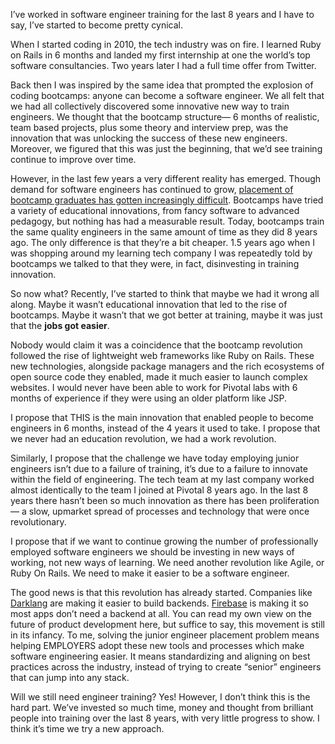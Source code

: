 I’ve worked in software engineer training for the last 8 years and I have to say, I’ve started to become pretty cynical.

When I started coding in 2010, the tech industry was on fire. I learned Ruby on Rails in 6 months and landed my first internship at one the world’s top software consultancies. Two years later I had a full time offer from Twitter.

Back then I was inspired by the same idea that prompted the explosion of coding bootcamps: anyone can become a software engineer. We all felt that we had all collectively discovered some innovative new way to train engineers. We thought that the bootcamp structure— 6 months of realistic, team based projects, plus some theory and interview prep, was the innovation that was unlocking the success of these new engineers. Moreover, we figured that this was just the beginning, that we’d see training continue to improve over time.

However, in the last few years a very different reality has emerged. Though demand for software engineers has continued to grow, [placement of bootcamp graduates has gotten increasingly difficult](https://insights.dice.com/2018/03/14/bootcamp-grads-trouble-finding-work/). Bootcamps have tried a variety of educational innovations, from fancy software to advanced pedagogy, but nothing has had a measurable result. Today, bootcamps train the same quality engineers in the same amount of time as they did 8 years ago. The only difference is that they’re a bit cheaper. 1.5 years ago when I was shopping around my learning tech company I was repeatedly told by bootcamps we talked to that they were, in fact, disinvesting in training innovation.

So now what? Recently, I’ve started to think that maybe we had it wrong all along. Maybe it wasn’t educational innovation that led to the rise of bootcamps. Maybe it wasn’t that we got better at training, maybe it was just that the **jobs got easier**.

Nobody would claim it was a coincidence that the bootcamp revolution followed the rise of lightweight web frameworks like Ruby on Rails. These new technologies, alongside package managers and the rich ecosystems of open source code they enabled, made it much easier to launch complex websites. I would never have been able to work for Pivotal labs with 6 months of experience if they were using an older platform like JSP.

I propose that THIS is the main innovation that enabled people to become engineers in 6 months, instead of the 4 years it used to take. I propose that we never had an education revolution, we had a work revolution.

Similarly, I propose that the challenge we have today employing junior engineers isn’t due to a failure of training, it’s due to a failure to innovate within the field of engineering. The tech team at my last company worked almost identically to the team I joined at Pivotal 8 years ago. In the last 8 years there hasn’t been so much innovation as there has been proliferation— a slow, upmarket spread of processes and technology that were once revolutionary.

I propose that if we want to continue growing the number of professionally employed software engineers we should be investing in new ways of working, not new ways of learning. We need another revolution like Agile, or Ruby On Rails. We need to make it easier to be a software engineer.

The good news is that this revolution has already started. Companies like [Darklang](https://darklang.com/about) are making it easier to build backends. [Firebase](https://firebase.google.com/) is making it so most apps don’t need a backend at all. You can read my own view on the future of product development here, but suffice to say, this movement is still in its infancy. To me, solving the junior engineer placement problem means helping EMPLOYERS adopt these new tools and processes which make software engineering easier. It means standardizing and aligning on best practices across the industry, instead of trying to create “senior” engineers that can jump into any stack.

Will we still need engineer training? Yes! However, I don’t think this is the hard part. We’ve invested so much time, money and thought from brilliant people into training over the last 8 years, with very little progress to show. I think it’s time we try a new approach.
